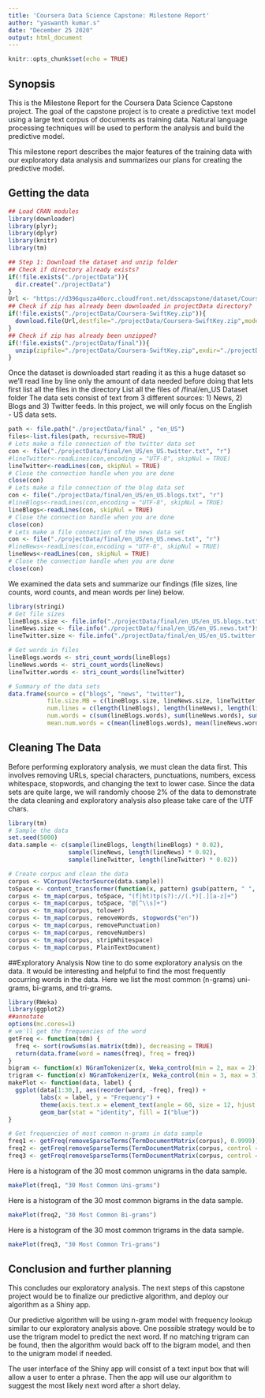 ```yaml
---
title: 'Coursera Data Science Capstone: Milestone Report'
author: "yaswanth kumar.s"
date: "December 25 2020"
output: html_document
---
```


```r
knitr::opts_chunk$set(echo = TRUE)
```
## Synopsis

This is the Milestone Report for the Coursera Data Science Capstone project. The goal of the capstone project is to create a predictive text model using a large text corpus of documents as training data. Natural language processing techniques will be used to perform the analysis and build the predictive model.

This milestone report describes the major features of the training data with our exploratory data analysis and summarizes our plans for creating the predictive model.

## Getting the data

```r

## Load CRAN modules 
library(downloader)
library(plyr);
library(dplyr)
library(knitr)
library(tm)

## Step 1: Download the dataset and unzip folder
## Check if directory already exists?
if(!file.exists("./projectData")){
  dir.create("./projectData")
}
Url <- "https://d396qusza40orc.cloudfront.net/dsscapstone/dataset/Coursera-SwiftKey.zip"
## Check if zip has already been downloaded in projectData directory?
if(!file.exists("./projectData/Coursera-SwiftKey.zip")){
  download.file(Url,destfile="./projectData/Coursera-SwiftKey.zip",mode = "wb")
}
## Check if zip has already been unzipped?
if(!file.exists("./projectData/final")){
  unzip(zipfile="./projectData/Coursera-SwiftKey.zip",exdir="./projectData")
}
``` 
Once the dataset is downloaded start reading it as this a huge dataset so we'll read line by line only the amount of data needed before doing that lets first list all the files in the directory
List all the files of /final/en_US Dataset folder
The data sets consist of text from 3 different sources: 1) News, 2) Blogs and 3) Twitter feeds. In this project, we will only focus on the English - US data sets.

```r
path <- file.path("./projectData/final" , "en_US")
files<-list.files(path, recursive=TRUE)
# Lets make a file connection of the twitter data set
con <- file("./projectData/final/en_US/en_US.twitter.txt", "r") 
#lineTwitter<-readLines(con,encoding = "UTF-8", skipNul = TRUE)
lineTwitter<-readLines(con, skipNul = TRUE)
# Close the connection handle when you are done
close(con)
# Lets make a file connection of the blog data set
con <- file("./projectData/final/en_US/en_US.blogs.txt", "r") 
#lineBlogs<-readLines(con,encoding = "UTF-8", skipNul = TRUE)
lineBlogs<-readLines(con, skipNul = TRUE)
# Close the connection handle when you are done
close(con)
# Lets make a file connection of the news data set
con <- file("./projectData/final/en_US/en_US.news.txt", "r") 
#lineNews<-readLines(con,encoding = "UTF-8", skipNul = TRUE)
lineNews<-readLines(con, skipNul = TRUE)
# Close the connection handle when you are done
close(con)
```
We examined the data sets and summarize our findings (file sizes, line counts, word counts, and mean words per line) below.
```r
library(stringi)
# Get file sizes
lineBlogs.size <- file.info("./projectData/final/en_US/en_US.blogs.txt")$size / 1024 ^ 2
lineNews.size <- file.info("./projectData/final/en_US/en_US.news.txt")$size / 1024 ^ 2
lineTwitter.size <- file.info("./projectData/final/en_US/en_US.twitter.txt")$size / 1024 ^ 2

# Get words in files
lineBlogs.words <- stri_count_words(lineBlogs)
lineNews.words <- stri_count_words(lineNews)
lineTwitter.words <- stri_count_words(lineTwitter)

# Summary of the data sets
data.frame(source = c("blogs", "news", "twitter"),
           file.size.MB = c(lineBlogs.size, lineNews.size, lineTwitter.size),
           num.lines = c(length(lineBlogs), length(lineNews), length(lineTwitter)),
           num.words = c(sum(lineBlogs.words), sum(lineNews.words), sum(lineTwitter.words)),
           mean.num.words = c(mean(lineBlogs.words), mean(lineNews.words), mean(lineTwitter.words)))

```
## Cleaning The Data
Before performing exploratory analysis, we must clean the data first. This involves removing URLs, special characters, punctuations, numbers, excess whitespace, stopwords, and changing the text to lower case. Since the data sets are quite large, we will randomly choose 2% of the data to demonstrate the data cleaning and exploratory analysis also please take care of the UTF chars.
```r
library(tm)
# Sample the data
set.seed(5000)
data.sample <- c(sample(lineBlogs, length(lineBlogs) * 0.02),
                 sample(lineNews, length(lineNews) * 0.02),
                 sample(lineTwitter, length(lineTwitter) * 0.02))

# Create corpus and clean the data
corpus <- VCorpus(VectorSource(data.sample))
toSpace <- content_transformer(function(x, pattern) gsub(pattern, " ", x))
corpus <- tm_map(corpus, toSpace, "(f|ht)tp(s?)://(.*)[.][a-z]+")
corpus <- tm_map(corpus, toSpace, "@[^\\s]+")
corpus <- tm_map(corpus, tolower)
corpus <- tm_map(corpus, removeWords, stopwords("en"))
corpus <- tm_map(corpus, removePunctuation)
corpus <- tm_map(corpus, removeNumbers)
corpus <- tm_map(corpus, stripWhitespace)
corpus <- tm_map(corpus, PlainTextDocument)
```

##Exploratory Analysis
Now tine to do some exploratory analysis on the data. It would be interesting and helpful to find the most frequently occurring words in the data. Here we list the most common (n-grams) uni-grams, bi-grams, and tri-grams.
```r
library(RWeka)
library(ggplot2)
##annotate
options(mc.cores=1)
# we'll get the frequencies of the word
getFreq <- function(tdm) {
  freq <- sort(rowSums(as.matrix(tdm)), decreasing = TRUE)
  return(data.frame(word = names(freq), freq = freq))
}
bigram <- function(x) NGramTokenizer(x, Weka_control(min = 2, max = 2))
trigram <- function(x) NGramTokenizer(x, Weka_control(min = 3, max = 3))
makePlot <- function(data, label) {
  ggplot(data[1:30,], aes(reorder(word, -freq), freq)) +
         labs(x = label, y = "Frequency") +
         theme(axis.text.x = element_text(angle = 60, size = 12, hjust = 1)) +
         geom_bar(stat = "identity", fill = I("blue"))
}

# Get frequencies of most common n-grams in data sample
freq1 <- getFreq(removeSparseTerms(TermDocumentMatrix(corpus), 0.9999))
freq2 <- getFreq(removeSparseTerms(TermDocumentMatrix(corpus, control = list(tokenize = bigram)), 0.9999))
freq3 <- getFreq(removeSparseTerms(TermDocumentMatrix(corpus, control = list(tokenize = trigram)), 0.9999))
```

Here is a histogram of the 30 most common unigrams in the data sample.

```r
makePlot(freq1, "30 Most Common Uni-grams")
```

Here is a histogram of the 30 most common bigrams in the data sample.

```r
makePlot(freq2, "30 Most Common Bi-grams")
```

Here is a histogram of the 30 most common trigrams in the data sample.
```r

makePlot(freq3, "30 Most Common Tri-grams")
```

## Conclusion and further planning
This concludes our exploratory analysis. The next steps of this capstone project would be to finalize our predictive algorithm, and deploy our algorithm as a Shiny app.

Our predictive algorithm will be using n-gram model with frequency lookup similar to our exploratory analysis above. One possible strategy would be to use the trigram model to predict the next word. If no matching trigram can be found, then the algorithm would back off to the bigram model, and then to the unigram model if needed.

The user interface of the Shiny app will consist of a text input box that will allow a user to enter a phrase. Then the app will use our algorithm to suggest the most likely next word after a short delay. 
